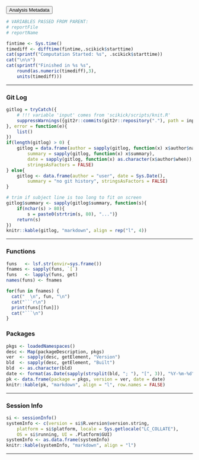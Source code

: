 <div class="container">
  <button type="button" class="btn btn-default btn-sm btn-block" data-toggle="collapse" data-target="#METAbutton">Analysis Metadata</button>
  <div id="METAbutton" class="collapse">


```r

# VARIABLES PASSED FROM PARENT:
# reportFile
# reportName

```

```r
fintime <- Sys.time()
timediff <- difftime(fintime,.scikick$starttime)
cat(sprintf("Computation Started: %s", .scikick$starttime))
cat("\n\n")
cat(sprintf("Finished in %s %s",
	round(as.numeric(timediff),3),
	units(timediff)))
```

---

### Git Log ###

```r
gitlog = tryCatch({
	# !!! variable 'input' comes from 'scikick/scripts/knit.R'
	suppressWarnings({git2r::commits(git2r::repository("."), path = input)})
}, error = function(e){
	list()
})
if(length(gitlog) > 0) {
	gitlog = data.frame(author = sapply(gitlog, function(x) x$author$name),
		summary = sapply(gitlog, function(x) x$summary),
		date = sapply(gitlog, function(x) as.character(x$author$when)),
		stringsAsFactors = FALSE)
} else{
	gitlog <- data.frame(author = "user", date = Sys.Date(),
		summary = "no git history", stringsAsFactors = FALSE)
}

# trim if subject line is too long to fit on screen
gitlog$summary <- sapply(gitlog$summary, function(s){
	if(nchar(s) > 80){
		s = paste0(strtrim(s, 80), "...")}
	return(s)
})
knitr::kable(gitlog, "markdown", align = rep("l", 4))
```

---

### Functions ###

```r

funs   <- lsf.str(envir=sys.frame())
fnames <- sapply(funs, `[`)
funs   <- lapply(funs, get)
names(funs) <- fnames

for(fun in fnames) {
  cat("  \n", fun, "\n")
  cat("```r\n")
  print(funs[[fun]])
  cat("```\n")
}

```

### Packages ###

```r
pkgs <- loadedNamespaces()
desc <- Map(packageDescription, pkgs)
ver  <- sapply(desc, getElement, "Version")
bld  <- sapply(desc, getElement, "Built")
bld  <- as.character(bld)
date <- format(as.Date(sapply(strsplit(bld, "; "), "[", 3)), "%Y-%m-%d")
pk <- data.frame(package = pkgs, version = ver, date = date)
knitr::kable(pk, "markdown", align = "l", row.names = FALSE)
```

---

### Session Info ###

```r
si <- sessionInfo()
systemInfo <- c(version = si$R.version$version.string,
	platform = si$platform, locale = Sys.getlocale("LC_COLLATE"),
	OS = si$running, UI = .Platform$GUI)
systemInfo <- as.data.frame(systemInfo)
knitr::kable(systemInfo, "markdown", align = "l")
```

---

  </div>
</div>

